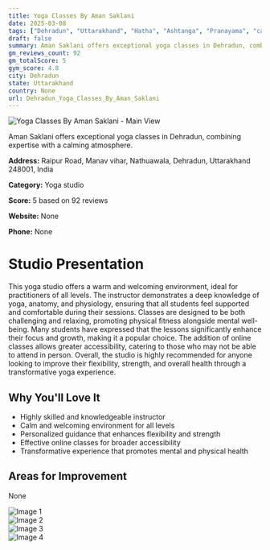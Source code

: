 ```yaml
---
title: Yoga Classes By Aman Saklani
date: 2025-03-08
tags: ["Dehradun", "Uttarakhand", "Hatha", "Ashtanga", "Pranayama", "calming atmosphere", "personalized instruction", "Dehradun"]  
draft: false
summary: Aman Saklani offers exceptional yoga classes in Dehradun, combining expertise with a calming atmosphere.
gm_reviews_count: 92
gm_totalScore: 5
gym_score: 4.8
city: Dehradun
state: Uttarakhand
country: None
url: Dehradun_Yoga_Classes_By_Aman_Saklani
---
```


<div className="aspect-[16/9] relative my-8">
  <img 
    src="https://lh5.googleusercontent.com/p/AF1QipOGg4AOk3xBzTPRZTtuMdL9iChT8-oaHDmcJVNA=w1920-h1080-k-no"
    alt="Yoga Classes By Aman Saklani - Main View"
    className="object-cover absolute inset-0 w-full h-full rounded-lg"
  />
</div>

Aman Saklani offers exceptional yoga classes in Dehradun, combining expertise with a calming atmosphere.

**Address:** Raipur Road, Manav vihar, Nathuawala, Dehradun, Uttarakhand 248001, India

**Category:** Yoga studio

**Score:** 5 based on 92 reviews

**Website:** None

**Phone:** None

# Studio Presentation

This yoga studio offers a warm and welcoming environment, ideal for practitioners of all levels. The instructor demonstrates a deep knowledge of yoga, anatomy, and physiology, ensuring that all students feel supported and comfortable during their sessions. Classes are designed to be both challenging and relaxing, promoting physical fitness alongside mental well-being. Many students have expressed that the lessons significantly enhance their focus and growth, making it a popular choice. The addition of online classes allows greater accessibility, catering to those who may not be able to attend in person. Overall, the studio is highly recommended for anyone looking to improve their flexibility, strength, and overall health through a transformative yoga experience.

## Why You'll Love It

- Highly skilled and knowledgeable instructor
- Calm and welcoming environment for all levels
- Personalized guidance that enhances flexibility and strength
- Effective online classes for broader accessibility
- Transformative experience that promotes mental and physical health

## Areas for Improvement

None

<div className="grid grid-cols-1 xl:grid-cols-2 gap-4 my-8">
<div className="aspect-[4/3] relative"><img src="https://lh3.googleusercontent.com/p/AF1QipNovO5KpgIB-65RUzbJqa94vSliRDdyz2DK67Wr=w1920-h1080-k-no" alt="Image 1" className="object-cover absolute inset-0 w-full h-full rounded-lg" /></div>
<div className="aspect-[4/3] relative"><img src="https://lh5.googleusercontent.com/p/AF1QipPcJQea8S1XgZwaEHoLxwNiGrmNWzTMobWQaHAY=w1920-h1080-k-no" alt="Image 2" className="object-cover absolute inset-0 w-full h-full rounded-lg" /></div>
<div className="aspect-[4/3] relative"><img src="https://lh5.googleusercontent.com/p/AF1QipOQ2LCK3Yw9oVX46MEWzBCjXYeGH8PVsUDLNLQ0=w1920-h1080-k-no" alt="Image 3" className="object-cover absolute inset-0 w-full h-full rounded-lg" /></div>
<div className="aspect-[4/3] relative"><img src="https://lh5.googleusercontent.com/p/AF1QipPnBYlPAJN9xMU4wfBQs6JiwjDvCzuaTY7pRPu5=w1920-h1080-k-no" alt="Image 4" className="object-cover absolute inset-0 w-full h-full rounded-lg" /></div>
</div>